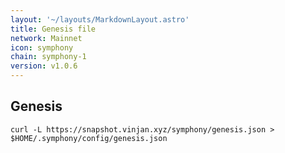 ```yaml
---
layout: '~/layouts/MarkdownLayout.astro'
title: Genesis file
network: Mainnet
icon: symphony
chain: symphony-1
version: v1.0.6
---
```

## Genesis 

```
curl -L https://snapshot.vinjan.xyz/symphony/genesis.json > $HOME/.symphony/config/genesis.json
```
